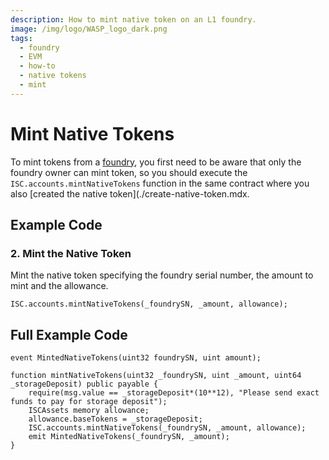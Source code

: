 ```yaml
---
description: How to mint native token on an L1 foundry.
image: /img/logo/WASP_logo_dark.png
tags:
  - foundry
  - EVM
  - how-to
  - native tokens
  - mint
---
```


# Mint Native Tokens

To mint tokens from a [foundry](/tips/tips/TIP-0018/#foundry-output), you first need to be aware that only the foundry owner can mint token, so you should execute the `ISC.accounts.mintNativeTokens` function in the same contract where you also [created the native token](./create-native-token.mdx.

## Example Code

<ExampleCodeIntro/>

### 2. Mint the Native Token

Mint the native token specifying the foundry serial number, the amount to mint and the allowance.
 
```solidity
ISC.accounts.mintNativeTokens(_foundrySN, _amount, allowance);
```

## Full Example Code

```solidity
event MintedNativeTokens(uint32 foundrySN, uint amount);

function mintNativeTokens(uint32 _foundrySN, uint _amount, uint64 _storageDeposit) public payable {
    require(msg.value == _storageDeposit*(10**12), "Please send exact funds to pay for storage deposit");
    ISCAssets memory allowance;
    allowance.baseTokens = _storageDeposit;
    ISC.accounts.mintNativeTokens(_foundrySN, _amount, allowance);
    emit MintedNativeTokens(_foundrySN, _amount);
}
```
